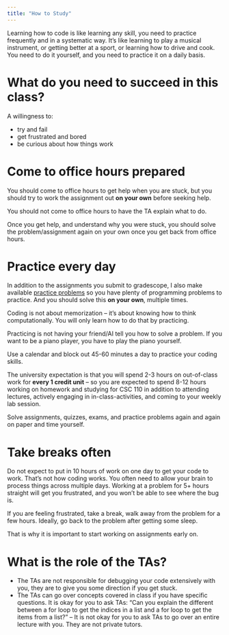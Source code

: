 ```yaml
---
title: "How to Study"
---
```


Learning how to code is like learning any skill, you need to practice frequently and in a systematic way. It's like learning to play a musical instrument, or getting better at a sport, or learning how to drive and cook. You need to do it yourself, and you need to practice it on a daily basis.

# What do you need to succeed in this class?

A willingness to:

-   try and fail
-   get frustrated and bored
-   be curious about how things work

# Come to office hours prepared

You should come to office hours to get help when you are stuck, but you should try to work the assignment out **on your own** before seeking help.

You should not come to office hours to have the TA explain what to do.

Once you get help, and understand why you were stuck, you should solve the problem/assignment again on your own once you get back from office hours.

# Practice every day

In addition to the assignments you submit to gradescope, I also make available [practice problems](practice-01.html) so you have plenty of programming problems to practice. And you should solve this **on your own**, multiple times. 

Coding is not about memorization -- it's about knowing how to think computationally. You will only learn how to do that by practicing.

Practicing is not having your friend/AI tell you how to solve a problem. If you want to be a piano player, you have to play the piano yourself.

Use a calendar and block out 45-60 minutes a day to practice your coding skills. 

The university expectation is that you will spend 2-3 hours on out-of-class work for **every 1 credit unit** -- so you are expected to spend 8-12 hours working on homework and studying for CSC 110 in addition to attending lectures, actively engaging in in-class-activities, and coming to your weekly lab session.

Solve assignments, quizzes, exams, and practice problems again and again on paper and time yourself.

# Take breaks often

Do not expect to put in 10 hours of work on one day to get your code to work. That's not how coding works. You often need to allow your brain to process things across multiple days. Working at a problem for 5+ hours straight will get you frustrated, and you won't be able to see where the bug is.

If you are feeling frustrated, take a break, walk away from the problem for a few hours. Ideally, go back to the problem after getting some sleep.

That is why it is important to start working on assignments early on.

# What is the role of the TAs?

* The TAs are not responsible for debugging your code extensively with you, they are to give you some direction if you get stuck.
* The TAs can go over concepts covered in class if you have specific questions. It is okay for you to ask TAs: "Can you explain the different between a for loop to get the indices in a list and a for loop to get the items from a list?" -- It is not okay for you to ask TAs to go over an entire lecture with you. They are not private tutors.
